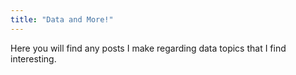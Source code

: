 ```yaml
---
title: "Data and More!"
---
```


Here you will find any posts I make regarding data topics that I find interesting.


